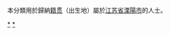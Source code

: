 {{Catnav|頁面分類|各種主題的頁面分類|依中国各省来作的分类|各地中国人|江苏人|常州人}}
{{Catnav|頁面分類|人物|各國人物|中国人|各地中国人|江苏人|常州人}}

本分類用於歸納[[籍贯|籍贯]]（出生地）屬於[[江苏省|江苏省]][[溧陽市|溧陽市]]的人士。

[[Category:常州人|*]]
[[Category:溧阳市|*]]